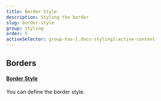 ```yaml
---
title: Border Style
description: Styling the border
slug: border-style
group: styling
order: 5
activeSelector: group-has-[.docs-styling]:active-content
---
```


## Borders

#### [Border Style](https://tailwindcss.com/docs/border-style)

You can define the border style.
